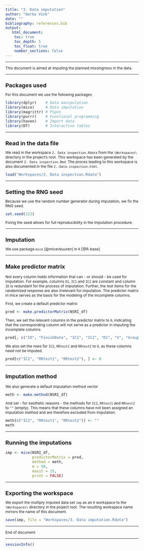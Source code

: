 ```yaml
---
title: "3. Data imputation"
author: "Gerko Vink"
date: ""
bibliography: references.bib
output: 
   html_document:
    toc: true
    toc_depth: 5
    toc_float: true
    number_sections: false
---
```

  
<style type="text/css">
  
body{ /* Normal  */
  font-size: 12px;
  }
td {  /* Table  */
  font-size: 12px;
}
h1.title {
  font-size: 18px;
  color: DarkBlue;
}
h1 { /* Header 1 */
  font-size: 18px;
}
h2 { /* Header 2 */
  font-size: 18px;
}
h3 { /* Header 3 */
  font-size: 18px;
}
code.r{ /* Code block */
  font-size: 12px;
}
pre { /* Code block - determines code spacing between lines */
  font-size: 14px;
}
</style>

---

This document is aimed at imputing the planned missingness in the data. 

---

# Packages used
For this document we use the following packages
```r
library(dplyr)    # Data manipulation
library(mice)     # Data imputation
library(magrittr) # Pipes
library(purrr)    # Functional programming
library(haven)    # Import data
library(DT)       # Interactive tables
```

---

# Read in the data file
We read in the workspace `2. Data inspection.Rdata` from the `\Workspaces\` directory in the project's root. This workspace has been generated by the document `2. Data inspection.Rmd`. The proces leading to this workspace is also documented in the file `2.-Data-inspection.html`.
```r
load("Workspaces/2. Data inspection.Rdata")
```

---

# Setting the RNG seed
Because we use the random number generator during imputation, we fix the RNG seed. 
```r
set.seed(123)
```
Fixing the seed allows for full reproducibility in the imputation procedure. 

---

# Imputation

We use package `mice` [@micevbuuren] in `R` [@R-base]

---

## Make predictor matrix
Not every column holds information that can - or should - be used for imputation. For example, columns `D1`, `IC1` and `IC2` are constant and column `ID` is redundant for the process of imputation. Further, the test items for the randomized response are also irrelevant for imputation. The predictor matrix in mice serves as the basis for the modeling of the incomplete columns. 

First, we create a default predictor matrix
```r
pred <- make.predictorMatrix(NSRI_df)
```

Then, we set the relevant columns in the predictor matrix to `0`, indicating that the corresponding column will not serve as a predictor in imputing the incomplete columns
```r
pred[, c("ID", "FinishDate", "IC1", "IC2", "D1", "V", "Group", "RRtest1", "RRtest2")] <- 0
```

We also set the rows for `IC2`, `RRtest1` and `RRtest2` to `0`, as these columns need not be imputed. 
```r
pred[c("IC2", "RRtest1", "RRtest2"), ] <- 0
```

---

## Imputation method
We also generate a default imputation method vector
```r
meth <- make.method(NSRI_df)
```
And set - for easthetic reasons - the methods for `IC2`, `RRtest1` and `RRtest2` to `""` (empty). This means that these columns have not been assigned an imputation method and are therefore excluded from imputation. 
```r
meth[c("IC2", "RRtest1", "RRtest2")] <- ""
meth
```

---

## Running the imputations
```r
imp <- mice(NSRI_df, 
            predictorMatrix = pred, 
            method = meth, 
            m = 50, 
            maxit = 15, 
            print = FALSE)
```

---

# Exporting the workspace
We export the multiply imputed data set `imp` as an `R` workspace to the `\Workspaces\` directory in the project root. The resulting workspace name mirrors the name of this document. 
```r
save(imp, file = "Workspaces/3. Data imputation.Rdata")
```



---

End of document

---

```r
sessionInfo()
```

